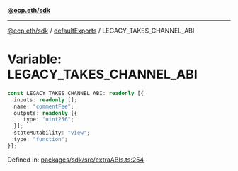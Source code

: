 [**@ecp.eth/sdk**](../../index.mdx)

***

[@ecp.eth/sdk](/sdk-reference/index.mdx) / [defaultExports](/sdk-reference/defaultExports/index.mdx) / LEGACY\_TAKES\_CHANNEL\_ABI

# Variable: LEGACY\_TAKES\_CHANNEL\_ABI

```ts
const LEGACY_TAKES_CHANNEL_ABI: readonly [{
  inputs: readonly [];
  name: "commentFee";
  outputs: readonly [{
     type: "uint256";
  }];
  stateMutability: "view";
  type: "function";
}];
```

Defined in: [packages/sdk/src/extraABIs.ts:254](https://github.com/ecp-eth/comments-monorepo/blob/main/packages/sdk/src/extraABIs.ts#L254)
